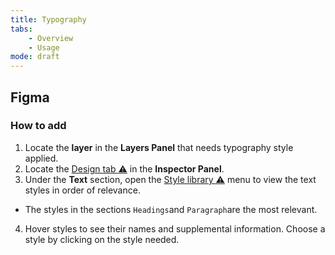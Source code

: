 ```yaml
---
title: Typography
tabs:
    - Overview
    - Usage 
mode: draft
---
```



## Figma


### How to add

1. Locate the **layer** in the **Layers Panel** that needs typography style applied.
2. Locate the [Design tab :warning:]() in the **Inspector Panel**.
3. Under the **Text** section, open the [Style library :warning:]() menu to view the text styles in order of relevance.
  * The styles in the sections `Headings`and `Paragraph`are the most relevant. 
4. Hover styles to see their names and supplemental information. Choose a style by clicking on the style needed.
